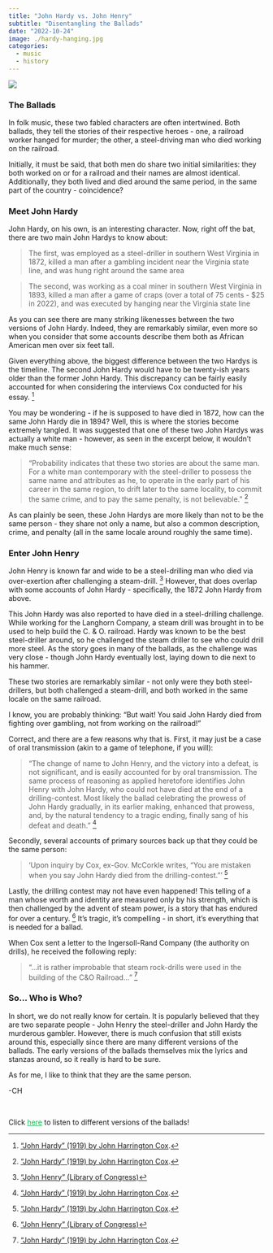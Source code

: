 ```yaml
---
title: "John Hardy vs. John Henry"
subtitle: "Disentangling the Ballads"
date: "2022-10-24"
image: ./hardy-hanging.jpg
categories:
  - music
  - history
---
```


![](./hardy-hanging.jpg){fig-alt="John Hardy on the gallows in WV, circa 1894." fig-align="center"}  

### The Ballads  

In folk music, these two fabled characters are often intertwined. Both ballads, they tell the stories of their respective heroes - one, a railroad worker hanged for murder; the other, a steel-driving man who died working on the railroad.

Initially, it must be said, that both men do share two initial similarities: they both worked on or for a railroad and their names are almost identical. Additionally, they both lived and died around the same period, in the same part of the country - coincidence?

### Meet John Hardy 

John Hardy, on his own, is an interesting character. Now, right off the bat, there are two main John Hardys to know about:

>   The first, was employed as a steel-driller in southern West Virginia in 1872, killed a man after a gambling incident near the Virginia state line, and was hung right around the same area

>   The second, was working as a coal miner in southern West Virginia in 1893, killed a man after a game of craps (over a total of 75 cents - $25 in 2022), and was executed by hanging near the Virginia state line

As you can see there are many striking likenesses between the two versions of John Hardy. Indeed, they are remarkably similar, even more so when you consider that some accounts describe them both as African American men over six feet tall.

Given everything above, the biggest difference between the two Hardys is the timeline. The second John Hardy would have to be twenty-ish years older than the former John Hardy. This discrepancy can be fairly easily accounted for when considering the interviews Cox conducted for his essay. [^1]

You may be wondering - if he is supposed to have died in 1872, how can the same John Hardy die in 1894? Well, this is where the stories become extremely tangled. It was suggested that one of these two John Hardys was actually a white man - however, as seen in the excerpt below, it wouldn't make much sense:

> "Probability indicates that these two stories are about the same man. For a white man contemporary with the steel-driller to possess the same name and attributes as he, to operate in the early part of his career in the same region, to drift later to the same locality, to commit the same crime, and to pay the same penalty, is not believable." [^1]

As can plainly be seen, these John Hardys are more likely than not to be the same person - they share not only a name, but also a common description, crime, and penalty (all in the same locale around roughly the same time).

### Enter John Henry

John Henry is known far and wide to be a steel-drilling man who died via over-exertion after challenging a steam-drill. [^2] However, that does overlap with some accounts of John Hardy - specifically, the 1872 John Hardy from above.  

This John Hardy was also reported to have died in a steel-drilling challenge. While working for the Langhorn Company, a steam drill was brought in to be used to help build the C. & O. railroad. Hardy was known to be the best steel-driller around, so he challenged the steam driller to see who could drill more steel. As the story goes in many of the ballads, as the challenge was very close - though John Hardy eventually lost, laying down to die next to his hammer.

These two stories are remarkably similar - not only were they both steel-drillers, but both challenged a steam-drill, and both worked in the same locale on the same railroad.

I know, you are probably thinking: "But wait! You said John Hardy died from fighting over gambling, not from working on the railroad!"

Correct, and there are a few reasons why that is. First, it may just be a case of oral transmission (akin to a game of telephone, if you will):

> "The change of name to John Henry, and the victory into a defeat, is not significant, and is easily accounted for by oral transmission. The same process of reasoning as applied heretofore identifies John Henry with John Hardy, who could not have died at the end of a drilling-contest. Most likely the ballad celebrating the prowess of John Hardy gradually, in its earlier making, enhanced that prowess, and, by the natural tendency to a tragic ending, finally sang of his defeat and death." [^1]

Secondly, several accounts of primary sources back up that they could be the same person:  

> 'Upon inquiry by Cox, ex-Gov. McCorkle writes, "You are mistaken when you say John Hardy died from the drilling-contest."' [^1]

Lastly, the drilling contest may not have even happened! This telling of a man whose worth and identity are measured only by his strength, which is then challenged by the advent of steam power, is a story that has endured for over a century. [^2] It's tragic, it's compelling - in short, it's everything that is needed for a ballad. 

When Cox sent a letter to the Ingersoll-Rand Company (the authority on drills), he received the following reply:

> "...it is rather improbable that steam rock-drills were used in the building of the C&O Railroad..." [^1]

### So... Who is Who?

In short, we do not really know for certain. It is popularly believed that they are two separate people - John Henry the steel-driller and John Hardy the murderous gambler. However, there is much confusion that still exists around this, especially since there are many different versions of the ballads. The early versions of the ballads themselves mix the lyrics and stanzas around, so it really is hard to be sure.

As for me, I like to think that they are the same person.

-CH  

<br>

Click [here](https://open.spotify.com/playlist/69RJFqDEP3B4oUwfGQq3j5?si=6a1ed24e35e646db){style="color: #1DB954;"} to listen to different versions of the ballads!

[^1]: ["John Hardy" (1919) by John Harrington Cox](https://en.m.wikisource.org/wiki/John_Hardy).
[^2]: ["John Henry" (Library of Congress)](https://www.loc.gov/item/ihas.200196572/)